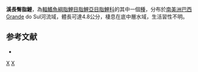 {{Speciesbox 
| taxon = Mimagoniates rheocharis
| status = NE
| status_system = IUCN3.1
| authority =  [[Menezes|Menezes]] & [[Weitzman|Weitzman]], 1990
| synonyms = 
}}
'''溪長臀脂鯉'''，為[[輻鰭魚綱|輻鰭魚綱]][[脂鯉目|脂鯉目]][[脂鯉亞目|脂鯉亞目]][[脂鯉科|脂鯉科]]的其中一個[[種|種]]，分布於[[南美洲|南美洲]][[巴西|巴西]]Grande do Sul河流域，體長可達4.8公分，棲息在底中層水域，生活習性不明。

==参考文献==
{{refbegin}}
*{{FishBase_species|genus=Mimagoniates|species=rheocharis|year=2014|month=1}}
{{refend}}

{{Taxonbar|from=Q5536364}}

[[Category:長臀脂鯉屬|X]]
[[Category:1990年描述的鱼类|X]]


{{魚類小作品}}
